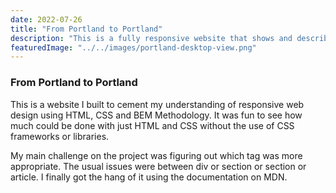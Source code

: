 ---
date: 2022-07-26
title: "From Portland to Portland"
description: "This is a fully responsive website that shows and describes the epic bicycle journey from portland to portland"
featuredImage: "../../images/portland-desktop-view.png"
---

### From Portland to Portland

This is a website I built to cement my understanding of responsive web design using HTML, CSS and BEM Methodology. It was fun to see how much could be done with just HTML and CSS without the use of CSS frameworks or libraries.

My main challenge on the project was figuring out which tag was more appropriate. The usual issues were between div or section or section or article. I finally got the hang of it using the documentation on MDN. 



